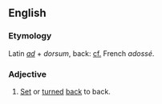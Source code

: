 ==English==

===Etymology===
Latin ''[[ad]]'' + ''dorsum'', back: [[cf.]] French ''adossé''.

===Adjective===
#[[Set]] or [[turn]]ed [[back]] to back.